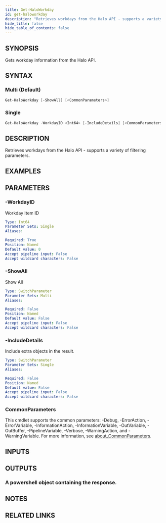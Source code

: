 ```yaml
---
title: Get-HaloWorkday
id: get-haloworkday
description: "Retrieves workdays from the Halo API - supports a variety of filtering parameters."
hide_title: false
hide_table_of_contents: false
---
```


## SYNOPSIS

Gets workday information from the Halo API.

## SYNTAX

### Multi (Default)

```powershell
Get-HaloWorkday [-ShowAll] [<CommonParameters>]
```

### Single

```powershell
Get-HaloWorkday -WorkdayID <Int64> [-IncludeDetails] [<CommonParameters>]
```

## DESCRIPTION

Retrieves workdays from the Halo API - supports a variety of filtering parameters.

## EXAMPLES

## PARAMETERS

### -WorkdayID

Workday Item ID

```yaml
Type: Int64
Parameter Sets: Single
Aliases:

Required: True
Position: Named
Default value: 0
Accept pipeline input: False
Accept wildcard characters: False
```

### -ShowAll

Show All

```yaml
Type: SwitchParameter
Parameter Sets: Multi
Aliases:

Required: False
Position: Named
Default value: False
Accept pipeline input: False
Accept wildcard characters: False
```

### -IncludeDetails

Include extra objects in the result.

```yaml
Type: SwitchParameter
Parameter Sets: Single
Aliases:

Required: False
Position: Named
Default value: False
Accept pipeline input: False
Accept wildcard characters: False
```

### CommonParameters

This cmdlet supports the common parameters: -Debug, -ErrorAction, -ErrorVariable, -InformationAction, -InformationVariable, -OutVariable, -OutBuffer, -PipelineVariable, -Verbose, -WarningAction, and -WarningVariable. For more information, see [about_CommonParameters](http://go.microsoft.com/fwlink/?LinkID=113216).

## INPUTS

## OUTPUTS

### A powershell object containing the response.

## NOTES

## RELATED LINKS
